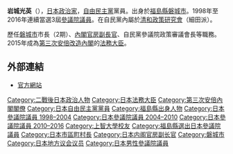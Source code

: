 {{Infobox officeholder
| name  = 岩城 光英
| original_name = 
| native_name_lang = 
| image = 岩城光英 東京都千代田区にて.jpg
| imagesize = 
| caption = 2015年
| country = {{JPN}}
| office = {{JPN}}第97任[[法務大臣|法務大臣]]
| term_start = 2015年10月7日
| term_end = 2016年8月3日
| primeminister=[[安倍晋三|安倍晋三]]
|predecessor   = [[上川陽子|上川陽子]]
|successor     =[[金田勝年|金田勝年]]
| office2 = {{JPN}}[[參議院_(日本)|參議院議員]]
| term_start2 = 1998年7月26日
| term_end2 = 2016年7月25日
|predecessor2   = 
|successor2     =
|constituency2  =[[福島縣選舉區|福島縣選舉區]]
| office3 = [[File:Flag_of_Iwaki,_Fukushima.svg|25x20px]] 第7、8任[[福島縣|福島縣]][[磐城市|磐城市]]市長
| term_start3 = 1990年10月20日
| term_end3 = 1997年9月27日
|predecessor3   ={{link-ja|中田武雄|中田武雄 (政治家)}} 
|successor3     ={{link-ja|四家啟助|四家啓助}}
| office4 = {{flagicon|Fukushima}}[[福島縣|福島縣]]議會議員
|predecessor4   = {{link-ja|中田武雄 (市長)|中田武雄 (政治家)|中田武雄}}（補選）<br>{{link-ja|坂本剛二|坂本剛二}}（補選）<br>田久孝翁（補選）<br>鈴木喜政（補選）
|successor4     ={{link-ja|櫛田一男|櫛田一男}}（補選）<br>吉田弘（補選）
| term_start4 = 1986年8月10日
| term_end4 = 1990年9月20日
|constituency4  =[[磐城市|磐城市]]選區
| office5 = [[File:Flag_of_Iwaki,_Fukushima.svg|25x20px]] 福島縣[[磐城市|磐城市]]議會議員
| term_start5 = 1980年
| term_end5 = 1986年
|birth_date = {{birth date and age|1949|12|4}}
|birth_place = {{JPN}}[[福島縣|福島縣]][[磐城市|磐城市]]
|native_place = 
|parents = 
|relatives = 
|spouse = 
|party = [[自由民主党_(日本)|自由民主党]]
|alma_mater   = [[上智大学|上智大学]]法学部
|website      = [http://www.iwaki-mitsuhide.jp 参議院議員岩城光英オフィシャルウェブサイト]
}}
'''岩城光英'''（{{bd|1949年|12月4日|||catIdx=Iwaki Mitsuhide}}），[[日本|日本]][[政治家|政治家]]，[[自由民主黨_(日本)|自由民主黨]]黨員。出身於[[福島縣|福島縣]][[磐城市|磐城市]]。1998年至2016年連續當選3屆[[參議院_(日本)|參議院議員]]。在自民黨內屬於[[清和政策研究會|清和政策研究會]]（細田派）。

歷任[[磐城市|磐城市]]市長（2期）、[[內閣官房副長官|內閣官房副長官]]、自民黨參議院政策審議會長等職務。2015年成為[[第三次安倍改造內閣|第三次安倍改造內閣]]的[[法務大臣|法務大臣]]。

== 外部連結 ==
* [http://www.iwaki-mitsuhide.jp/ 官方網站] {{Wayback|url=http://www.iwaki-mitsuhide.jp/ |date=20151009040702 }}

{{start box}}
{{s-par}}
{{Succession box
| title  = {{flagicon|JPN}} [[議院運營委員會|參議院議院運營委員長]]
| years  = 第61代：2012年 - 2014年
| before = [[鶴保庸介|鶴保庸介]]
| after  = [[中川雅治|中川雅治]]
}}
{{Succession box
| title = {{Flagicon|JPN}} [[農林水產委員會|參議院農林水產委員長]]
| years = 2005年 - 2006年
| before = [[中川義雄|中川義雄]]
| after  = [[加治屋義人|加治屋義人]]
}}
{{s-off}}
{{succession box 
| title  = {{Flagicon|日本}} [[法務大臣|法務大臣]] 
| before = [[上川陽子|上川陽子]]
| years  = 第97代：2015年 - 2016年
| after  =  [[金田勝年|金田勝年]]
}}
{{Succession box
| title  = {{Nowrap|{{flagicon|JPN}} [[內閣官房副長官|內閣官房副長官]]}}<br />（政務擔當·參議院）
| years  = 2007年 - 2008年
| before = [[鈴木政二|鈴木政二]]
| after  = [[鴻池祥肇|鴻池祥肇]]
}}
{{s-ppo}}
{{succession box 
| title  = [[參議院議員團|自由民主黨參議院政策審議會長]]
| before = [[山本一太|山本一太]]
| years  = 2011年 -　2012年 
| after  = [[世耕弘成|世耕弘成]]
}}
{{end box}}

{{法務大臣}}
{{第三次安倍內閣}}

{{DEFAULTSORT:Iwaki Mitsuhide}}
[[Category:二戰後日本政治人物|Category:二戰後日本政治人物]]
[[Category:日本法務大臣|Category:日本法務大臣]]
[[Category:第三次安倍內閣閣僚|Category:第三次安倍內閣閣僚]]
[[Category:日本自由民主黨黨員|Category:日本自由民主黨黨員]]
[[Category:福島縣出身人物|Category:福島縣出身人物]]
[[Category:日本參議院議員_1998–2004|Category:日本參議院議員 1998–2004]]
[[Category:日本參議院議員_2004–2010|Category:日本參議院議員 2004–2010]]
[[Category:日本參議院議員_2010–2016|Category:日本參議院議員 2010–2016]]
[[Category:上智大學校友|Category:上智大學校友]]
[[Category:福島縣選出日本參議院議員|Category:福島縣選出日本參議院議員]]
[[Category:日本市區町村長|Category:日本市區町村長]]
[[Category:日本内阁官房副长官|Category:日本内阁官房副长官]]
[[Category:磐城市|Category:磐城市]]
[[Category:日本地方议会议员|Category:日本地方议会议员]]
[[Category:日本男性參議院議員|Category:日本男性參議院議員]]